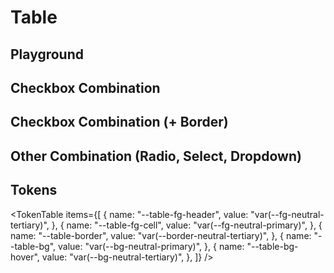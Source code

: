 



<Meta title="Table" of={TableStories} />

# Table

<ThemeSelect />

## Playground

## Checkbox Combination

<Canvas of={TableStories.Default} />

## Checkbox Combination (+ Border)

<Canvas of={TableStories.Bordered} />

## Other Combination (Radio, Select, Dropdown)

<Canvas of={TableStories.Other} />

## Tokens

<TokenTable
  items={[
    {
      name: "--table-fg-header",
      value: "var(--fg-neutral-tertiary)",
    },
    {
      name: "--table-fg-cell",
      value: "var(--fg-neutral-primary)",
    },
    {
      name: "--table-border",
      value: "var(--border-neutral-tertiary)",
    },
    {
      name: "--table-bg",
      value: "var(--bg-neutral-primary)",
    },
    {
      name: "--table-bg-hover",
      value: "var(--bg-neutral-tertiary)",
    },
  ]}
/>

<Toaster className="sb-unstyled" position="bottom-right" />
